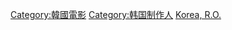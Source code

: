 {{Commonscat|Film producers from South Korea}}

[[Category:韓國電影|Category:韓國電影]]
[[Category:韩国制作人|Category:韩国制作人]]
[[Category:各國電影監製|Korea, R.O.]]